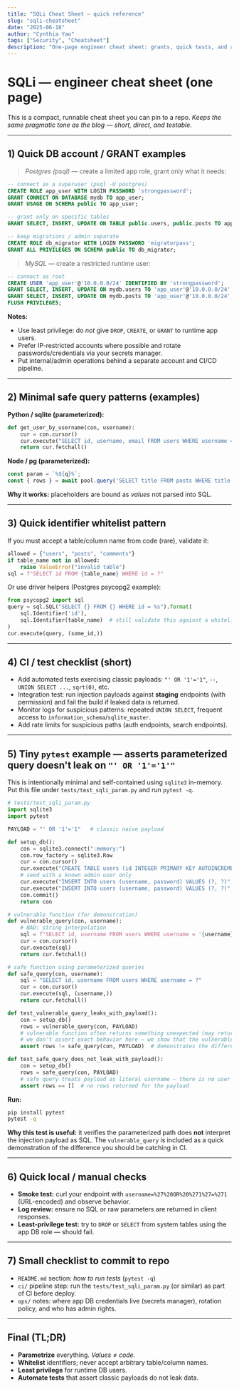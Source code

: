 ```yaml
---
title: "SQLi Cheat Sheet — quick reference"
slug: "sqli-cheatsheet"
date: "2025-06-18"
author: "Cynthia Yao"
tags: ["Security", "Cheatsheet"]
description: "One-page engineer cheat sheet: grants, quick tests, and a tiny pytest that checks a parameterized query doesn't leak on a classic payload."
---
```


# SQLi — engineer cheat sheet (one page)

This is a compact, runnable cheat sheet you can pin to a repo. *Keeps the same pragmatic tone as the blog — short, direct, and testable.*

---

## 1) Quick DB account / GRANT examples

> *Postgres (psql)* — create a limited app role, grant only what it needs:

```sql
-- connect as a superuser (psql -U postgres)
CREATE ROLE app_user WITH LOGIN PASSWORD 'strongpassword';
GRANT CONNECT ON DATABASE mydb TO app_user;
GRANT USAGE ON SCHEMA public TO app_user;

-- grant only on specific tables
GRANT SELECT, INSERT, UPDATE ON TABLE public.users, public.posts TO app_user;

-- keep migrations / admin separate
CREATE ROLE db_migrator WITH LOGIN PASSWORD 'migratorpass';
GRANT ALL PRIVILEGES ON SCHEMA public TO db_migrator;
````

> *MySQL* — create a restricted runtime user:

```sql
-- connect as root
CREATE USER 'app_user'@'10.0.0.0/24' IDENTIFIED BY 'strongpassword';
GRANT SELECT, INSERT, UPDATE ON mydb.users TO 'app_user'@'10.0.0.0/24';
GRANT SELECT, INSERT, UPDATE ON mydb.posts TO 'app_user'@'10.0.0.0/24';
FLUSH PRIVILEGES;
```

**Notes:**

* Use least privilege: do *not* give `DROP`, `CREATE`, or `GRANT` to runtime app users.
* Prefer IP-restricted accounts where possible and rotate passwords/credentials via your secrets manager.
* Put internal/admin operations behind a separate account and CI/CD pipeline.

---

## 2) Minimal safe query patterns (examples)

**Python / sqlite (parameterized):**

```py
def get_user_by_username(con, username):
    cur = con.cursor()
    cur.execute("SELECT id, username, email FROM users WHERE username = ?", (username,))
    return cur.fetchall()
```

**Node / pg (parameterized):**

```js
const param = `%${q}%`;
const { rows } = await pool.query('SELECT title FROM posts WHERE title LIKE $1', [param]);
```

**Why it works:** placeholders are bound as *values* not parsed into SQL.

---

## 3) Quick identifier whitelist pattern

If you must accept a table/column name from code (rare), validate it:

```py
allowed = {"users", "posts", "comments"}
if table_name not in allowed:
    raise ValueError("invalid table")
sql = f"SELECT id FROM {table_name} WHERE id = ?"
```

Or use driver helpers (Postgres psycopg2 example):

```py
from psycopg2 import sql
query = sql.SQL("SELECT {} FROM {} WHERE id = %s").format(
    sql.Identifier('id'),
    sql.Identifier(table_name)  # still validate this against a whitelist
)
cur.execute(query, (some_id,))
```

---

## 4) CI / test checklist (short)

* Add automated tests exercising classic payloads: `"' OR '1'='1"`, `--`, `UNION SELECT ...`, `sqrt(0)`, etc.
* Integration test: run injection payloads against **staging** endpoints (with permission) and fail the build if leaked data is returned.
* Monitor logs for suspicious patterns: repeated `UNION SELECT`, frequent access to `information_schema`/`sqlite_master`.
* Add rate limits for suspicious paths (auth endpoints, search endpoints).

---

## 5) Tiny `pytest` example — asserts parameterized query doesn't leak on `"' OR '1'='1'"`

This is intentionally minimal and self-contained using `sqlite3` in-memory. Put this file under `tests/test_sqli_param.py` and run `pytest -q`.

```py
# tests/test_sqli_param.py
import sqlite3
import pytest

PAYLOAD = "' OR '1'='1"   # classic naive payload

def setup_db():
    con = sqlite3.connect(":memory:")
    con.row_factory = sqlite3.Row
    cur = con.cursor()
    cur.execute("CREATE TABLE users (id INTEGER PRIMARY KEY AUTOINCREMENT, username TEXT, password TEXT)")
    # seed with a known admin user only
    cur.execute("INSERT INTO users (username, password) VALUES (?, ?)", ("admin", "s3cr3t"))
    cur.execute("INSERT INTO users (username, password) VALUES (?, ?)", ("guest", "password"))
    con.commit()
    return con

# vulnerable function (for demonstration)
def vulnerable_query(con, username):
    # BAD: string interpolation
    sql = f"SELECT id, username FROM users WHERE username = '{username}'"
    cur = con.cursor()
    cur.execute(sql)
    return cur.fetchall()

# safe function using parameterized queries
def safe_query(con, username):
    sql = "SELECT id, username FROM users WHERE username = ?"
    cur = con.cursor()
    cur.execute(sql, (username,))
    return cur.fetchall()

def test_vulnerable_query_leaks_with_payload():
    con = setup_db()
    rows = vulnerable_query(con, PAYLOAD)
    # vulnerable function often returns something unexpected (may return rows)
    # we don't assert exact behavior here — we show that the vulnerable path is different from safe path
    assert rows != safe_query(con, PAYLOAD)  # demonstrates the difference

def test_safe_query_does_not_leak_with_payload():
    con = setup_db()
    rows = safe_query(con, PAYLOAD)
    # safe query treats payload as literal username — there is no user with that exact string
    assert rows == []  # no rows returned for the payload
```

**Run:**

```bash
pip install pytest
pytest -q
```

**Why this test is useful:** it verifies the parameterized path does **not** interpret the injection payload as SQL. The `vulnerable_query` is included as a quick demonstration of the difference you should be catching in CI.

---

## 6) Quick local / manual checks

* **Smoke test:** curl your endpoint with `username=%27%20OR%20%271%27=%271` (URL-encoded) and observe behavior.
* **Log review:** ensure no SQL or raw parameters are returned in client responses.
* **Least-privilege test:** try to `DROP` or `SELECT` from system tables using the app DB role — should fail.

---

## 7) Small checklist to commit to repo

* `README.md` section: *how to run tests* (`pytest -q`)
* `ci/` pipeline step: run the `tests/test_sqli_param.py` (or similar) as part of CI before deploy.
* `ops/` notes: where app DB credentials live (secrets manager), rotation policy, and who has admin rights.

---

## Final (TL;DR)

* **Parametrize** everything. *Values ≠ code.*
* **Whitelist** identifiers; never accept arbitrary table/column names.
* **Least privilege** for runtime DB users.
* **Automate tests** that assert classic payloads do not leak data.
